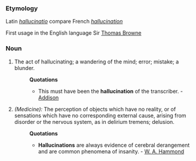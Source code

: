 ===Etymology===
Latin ''[[hallucinatio]]'' compare French ''[[hallucination]]''

First usage in the English language Sir [[Thomas Browne]]
===Noun===
#The act of hallucinating; a wandering of the mind; error; mistake; a blunder.
#:'''Quotations'''
#:*This must have been the '''hallucination''' of the transcriber. - [[Addison]]
#''(Medicine):'' The perception of objects which have no reality, or of sensations which have no corresponding external cause, arising from disorder or the nervous system, as in delirium tremens; delusion.
#:'''Quotations'''
#:*'''Hallucinations''' are always evidence of cerebral derangement and are common phenomena of insanity. - [[W. A. Hammond]]